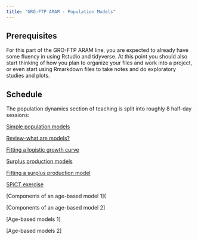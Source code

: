 ```yaml
---
title: "GRÓ-FTP ARAM - Population Models"
---
```


## Prerequisites

For this part of the GRO-FTP ARAM line, you are expected to already have some fluency in using Rstudio and tidyverse. At this point you should also start thinking of how you plan to organize your files and work into a project, or even start using Rmarkdown files to take notes and do exploratory studies and plots.

## Schedule

The population dynamics section of teaching is split into roughly 8 half-day sessions:

[Simple population models](Simple_population_models.qmd)

[Review-what are models?](Review-what%20are%20models.qmd)

[Fitting a logistic growth curve](Fitting_logistic_curve.qmd)

[Surplus production models](Surplus_production_models.qmd)

[Fitting a surplus production model](Fitting_SPM.qmd)

[SPiCT exercise](SSPICT_ex.qmd)

\[Components of an age-based model 1\](

\[Components of an age-based model 2\]

\[Age-based models 1\]

\[Age-based models 2\]
